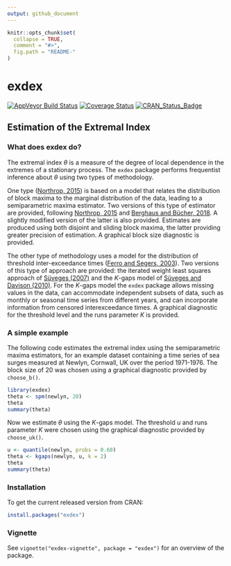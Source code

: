 ```yaml
---
output: github_document
---
```


<!-- README.md is generated from README.Rmd. Please edit that file -->

```r
knitr::opts_chunk$set(
  collapse = TRUE,
  comment = "#>",
  fig.path = "README-"
)
```

# exdex

[![AppVeyor Build Status](https://ci.appveyor.com/api/projects/status/github/paulnorthrop/exdex?branch=master&svg=true)](https://ci.appveyor.com/project/paulnorthrop/exdex)
[![Coverage Status](https://codecov.io/github/paulnorthrop/exdex/coverage.svg?branch=master)](https://codecov.io/github/paulnorthrop/exdex?branch=master)
[![CRAN_Status_Badge](https://www.r-pkg.org/badges/version/exdex)](https://cran.r-project.org/package=exdex)

## Estimation of the Extremal Index

### What does exdex do?

The extremal index $\theta$ is a measure of the degree of local dependence in the extremes of a stationary process.  The `exdex` package performs frequentist inference about $\theta$ using two types of methodology.  

One type ([Northrop, 2015](https://doi.org/10.1007/s10687-015-0221-5)) is based on a model that relates the distribution of block maxima to the marginal distribution of the data, leading to a semiparametric maxima estimator.  Two versions of this type of estimator are provided, following [Northrop, 2015](https://doi.org/10.1007/s10687-015-0221-5) and [Berghaus and Bücher, 2018](https://doi.org/10.1214/17-AOS1621).  A slightly modified version of the latter is also provided.  Estimates are produced using both disjoint and sliding block maxima, the latter providing greater precision of estimation. A graphical block size diagnostic is provided.  

The other type of methodology uses a model for the distribution of threshold inter-exceedance times ([Ferro and Segers, 2003](https://doi.org/10.1111/1467-9868.00401)).  Two versions of this type of approach are provided: the iterated weight least squares approach of [Süveges (2007)](https://doi.org/10.1007/s10687-007-0034-2) and the $K$-gaps model of [Süveges and Davison (2010)](https://doi.org/10.1214/09-AOAS292). For the $K$-gaps model the `exdex` package allows missing values in the data, can accommodate independent subsets of data, such as monthly or seasonal time series from different years, and can incorporate information from censored interexceedance times. A graphical diagnostic for the threshold level and the runs parameter $K$ is provided.

### A simple example

The following code estimates the extremal index using the semiparametric maxima estimators, for an example dataset containing a time series of sea surges measured at Newlyn, Cornwall, UK over the period 1971-1976.  The block size of 20 was chosen using a graphical diagnostic provided by `choose_b()`.

```r
library(exdex)
theta <- spm(newlyn, 20)
theta
summary(theta)
```

Now we estimate $\theta$ using the $K$-gaps model. The threshold $u$ and runs parameter $K$ were chosen using the graphical diagnostic provided by `choose_uk()`.

```r
u <- quantile(newlyn, probs = 0.60)
theta <- kgaps(newlyn, u, k = 2)
theta
summary(theta)
```

### Installation

To get the current released version from CRAN:

```r
install.packages("exdex")
```

### Vignette

See `vignette("exdex-vignette", package = "exdex")` for an overview of the package.

